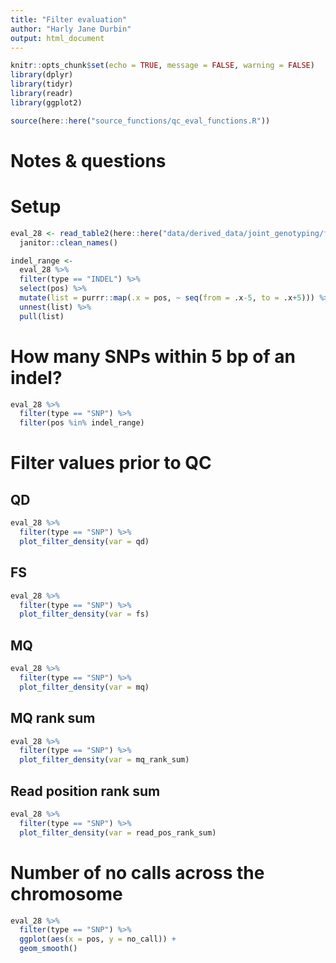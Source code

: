 ```yaml
---
title: "Filter evaluation"
author: "Harly Jane Durbin"
output: html_document
---
```


```r
knitr::opts_chunk$set(echo = TRUE, message = FALSE, warning = FALSE)
library(dplyr)
library(tidyr)
library(readr)
library(ggplot2)

source(here::here("source_functions/qc_eval_functions.R"))
```

# Notes & questions

# Setup 

```r
eval_28 <- read_table2(here::here("data/derived_data/joint_genotyping/filter_eval/filter_eval.with_indels.table")) %>% 
  janitor::clean_names()
```

```r
indel_range <- 
  eval_28 %>% 
  filter(type == "INDEL") %>% 
  select(pos) %>% 
  mutate(list = purrr::map(.x = pos, ~ seq(from = .x-5, to = .x+5))) %>% 
  unnest(list) %>% 
  pull(list)
```



# How many SNPs within 5 bp of an indel?

```r
eval_28 %>% 
  filter(type == "SNP") %>% 
  filter(pos %in% indel_range)
```

# Filter values prior to QC

## QD

```r
eval_28 %>% 
  filter(type == "SNP") %>% 
  plot_filter_density(var = qd)
```

## FS

```r
eval_28 %>% 
  filter(type == "SNP") %>% 
  plot_filter_density(var = fs)
```

## MQ

```r
eval_28 %>% 
  filter(type == "SNP") %>% 
  plot_filter_density(var = mq)
```

## MQ rank sum

```r
eval_28 %>% 
  filter(type == "SNP") %>% 
  plot_filter_density(var = mq_rank_sum)
```

## Read position rank sum

```r
eval_28 %>% 
  filter(type == "SNP") %>% 
  plot_filter_density(var = read_pos_rank_sum)
```

# Number of no calls across the chromosome

```r
eval_28 %>% 
  filter(type == "SNP") %>% 
  ggplot(aes(x = pos, y = no_call)) +
  geom_smooth()
```

